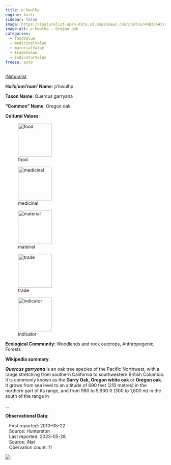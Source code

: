 ```yaml
---
title: p'hwulhp
engine: knitr
sidebar: false
image: https://inaturalist-open-data.s3.amazonaws.com/photos/44825543/medium.jpeg
image-alt: p'hwulhp - Oregon oak
categories:
  - foodValue
  - medicinalValue
  - materialValue
  - tradeValue
  - indicatorValue
freeze: auto
---
```


<div role="img" class="imerss-photo" style="background-image: url(https://inaturalist-open-data.s3.amazonaws.com/photos/44825543/medium.jpeg)" 
 alt="p'hwulhp - Oregon oak">
 <a href="https://www.inaturalist.org/taxa/68632" target="_blank" class="taxonDisplay-iNat-extern">iNaturalist<span class="external-link"></span></a>
</div>

**Hul'q'umi'num' Name**: p'hwulhp



**Taxon Name**: Quercus garryana

**"Common" Name**: Oregon oak

**Cultural Values**:

:::{layout-nrow=1}
![food](/files/food.svg){width=106px}

![medicinal](/files/medicinal.svg){width=106px}

![material](/files/material.svg){width=106px}

![trade](/files/trade.svg){width=106px}

![indicator](/files/indicator.svg){width=106px}
:::

**Ecological Community**: Woodlands and rock outcrops, Anthropogenic, Forests

**Wikipedia summary**:
<p class="mw-empty-elt">
</p>

<p><i><b>Quercus garryana</b></i> is an oak tree species of the Pacific Northwest, with a range stretching from southern California to southwestern British Columbia. It is commonly known as the <b>Garry Oak, Oregon white oak</b> or <b>Oregon oak</b>. It grows from sea level to an altitude of 690 feet (210 metres) in the northern part of its range, and from 980 to 5,900&#160;ft (300 to 1,800&#160;m) in the south of the range in</p>...

**Observational Data**:

|    First reported: 2010-05-22

|    Source: Hunterston

|    Last reported: 2023-05-28

|    Source: iNat

|    Obervation count: 11

![](community_dist.png)
